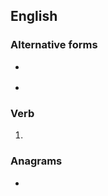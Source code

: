{{also|coexisted|coëxisted}}
==English==

===Alternative forms===
* {{l|en|coexisted}} {{qualifier|US}}
* {{l|en|coëxisted}}

===Verb===
{{head|en|verb form}}

# {{en-past of|co-exist}}

===Anagrams===
* {{anagrams|en|a=cdeeiostx|exit codes}}